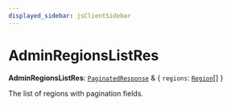 ```yaml
---
displayed_sidebar: jsClientSidebar
---
```



# AdminRegionsListRes

 **AdminRegionsListRes**: [`PaginatedResponse`](../interfaces/internal.PaginatedResponse.mdx) & { `regions`: [`Region`](../classes/internal.Region.mdx)[]  }

The list of regions with pagination fields.
